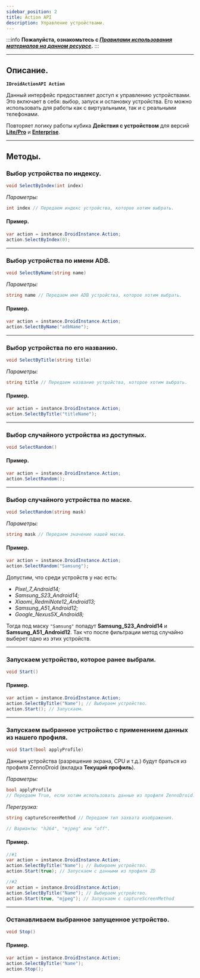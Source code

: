 ```yaml
---
sidebar_position: 2
title: Action API
description: Управление устройствами.
---
```

:::info **Пожалуйста, ознакомьтесь с [*Правилами использования материалов на данном ресурсе*](../Disclaimer).**
:::
_______________________________________________  
## Описание.  
**`IDroidActionAPI Action`**  

Данный интерфейс предоставляет доступ к управлению устройствами. Это включает в себя: выбор, запуск и остановку устройства. Его можно использовать для работы как с виртуальными, так и с реальными телефонами.  

Повторяет логику работы кубика **Действия с устройством** для версий [**Lite/Pro**](../Android/ProLite/action) и [**Enterprise**](../Android/Enterprise/action).  
_______________________________________________
## Методы.  
### Выбор устройства по индексу.
```csharp
void SelectByIndex(int index)  
```
*Параметры:*
```csharp
int index // Передаем индекс устройства, которое хотим выбрать.
```  

#### Пример.  
```csharp
var action = instance.DroidInstance.Action;
action.SelectByIndex(0);
```
_______________________________________________
### Выбор устройства по имени ADB.
```csharp
void SelectByName(string name)  
```
*Параметры:*
```csharp
string name // Передаем имя ADB устройства, которое хотим выбрать.
```  

#### Пример.  
```csharp
var action = instance.DroidInstance.Action;
action.SelectByName("adbName");
```
_______________________________________________
### Выбор устройства по его названию.
```csharp
void SelectByTitle(string title)  
```
*Параметры:*   
```csharp
string title // Передаем название устройства, которое хотим выбрать.
```  

#### Пример.  
```csharp
var action = instance.DroidInstance.Action;
action.SelectByTitle("titleName");
```
_______________________________________________
### Выбор случайного устройства из доступных.
```csharp
void SelectRandom()  
``` 

#### Пример.  
```csharp
var action = instance.DroidInstance.Action;
action.SelectRandom();
```
_______________________________________________
### Выбор случайного устройства по маске.
```csharp
void SelectRandom(string mask)  
``` 
*Параметры:*   
```csharp
string mask // Передаем значение нашей маски.  
```  

#### Пример.  
```csharp
var action = instance.DroidInstance.Action;
action.SelectRandom("Samsung");
```
Допустим, что среди устройств у нас есть:  
- *Pixel_7_Android14;*  
- *Samsung_S23_Android14;*  
- *Xiaomi_RedmiNote12_Android13;*  
- *Samsung_A51_Android12;*  
- *Google_Nexus5X_Android8;*  

Тогда под маску `"Samsung"` попадут **Samsung_S23_Android14** и **Samsung_A51_Android12**. Так что после фильтрации метод случайно выберет одно из этих устройств.
_______________________________________________
### Запускаем устройство, которое ранее выбрали.
```csharp
void Start()  
```

#### Пример.  
```csharp
var action = instance.DroidInstance.Action;
action.SelectByTitle("Name"); // Выбираем устройство.
action.Start(); // Запускаем.
```  
_______________________________________________
### Запускаем выбранное устройство с применением данных из нашего профиля.
```csharp
void Start(bool applyProfile)  
```  
Данные устройства (разрешение экрана, CPU и т.д.) будут браться из профиля ZennoDroid (вкладка **Текущий профиль**).  

*Параметры:*   
```csharp
bool applyProfile 
// Передаем True, если хотим использовать данные из профиля ZennoDroid.
```  

*Перегрузка:*   
```csharp
string captureScreenMethod // Передаем тип захвата изображения.  

// Варианты: "h264", "mjpeg" или "off".
```

#### Пример.  
```csharp
//#1
var action = instance.DroidInstance.Action;
action.SelectByTitle("Name"); // Выбираем устройство.
action.Start(true); // Запускаем с данными из профиля ZD

//#2
var action = instance.DroidInstance.Action;
action.SelectByTitle("Name"); // Выбираем устройство.
action.Start(true, "mjpeg"); // Запускаем c captureScreenMethod
```
_______________________________________________
### Останавливаем выбранное запущенное устройство.
```csharp
void Stop()  
```

#### Пример.  
```csharp
var action = instance.DroidInstance.Action;
action.SelectByTitle("Name");
action.Stop();
``` 